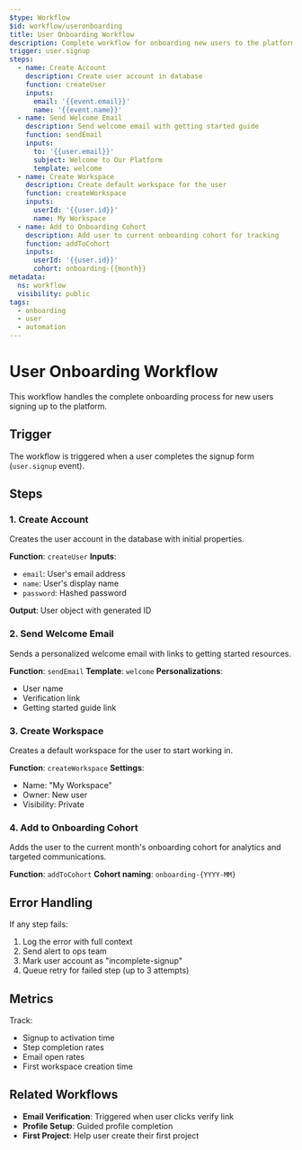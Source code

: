 ```yaml
---
$type: Workflow
$id: workflow/useronboarding
title: User Onboarding Workflow
description: Complete workflow for onboarding new users to the platform
trigger: user.signup
steps:
  - name: Create Account
    description: Create user account in database
    function: createUser
    inputs:
      email: '{{event.email}}'
      name: '{{event.name}}'
  - name: Send Welcome Email
    description: Send welcome email with getting started guide
    function: sendEmail
    inputs:
      to: '{{user.email}}'
      subject: Welcome to Our Platform
      template: welcome
  - name: Create Workspace
    description: Create default workspace for the user
    function: createWorkspace
    inputs:
      userId: '{{user.id}}'
      name: My Workspace
  - name: Add to Onboarding Cohort
    description: Add user to current onboarding cohort for tracking
    function: addToCohort
    inputs:
      userId: '{{user.id}}'
      cohort: onboarding-{{month}}
metadata:
  ns: workflow
  visibility: public
tags:
  - onboarding
  - user
  - automation
---
```


# User Onboarding Workflow

This workflow handles the complete onboarding process for new users signing up to the platform.

## Trigger

The workflow is triggered when a user completes the signup form (`user.signup` event).

## Steps

### 1. Create Account

Creates the user account in the database with initial properties.

**Function**: `createUser`
**Inputs**:
- `email`: User's email address
- `name`: User's display name
- `password`: Hashed password

**Output**: User object with generated ID

### 2. Send Welcome Email

Sends a personalized welcome email with links to getting started resources.

**Function**: `sendEmail`
**Template**: `welcome`
**Personalizations**:
- User name
- Verification link
- Getting started guide link

### 3. Create Workspace

Creates a default workspace for the user to start working in.

**Function**: `createWorkspace`
**Settings**:
- Name: "My Workspace"
- Owner: New user
- Visibility: Private

### 4. Add to Onboarding Cohort

Adds the user to the current month's onboarding cohort for analytics and targeted communications.

**Function**: `addToCohort`
**Cohort naming**: `onboarding-{YYYY-MM}`

## Error Handling

If any step fails:
1. Log the error with full context
2. Send alert to ops team
3. Mark user account as "incomplete-signup"
4. Queue retry for failed step (up to 3 attempts)

## Metrics

Track:
- Signup to activation time
- Step completion rates
- Email open rates
- First workspace creation time

## Related Workflows

- **Email Verification**: Triggered when user clicks verify link
- **Profile Setup**: Guided profile completion
- **First Project**: Help user create their first project
